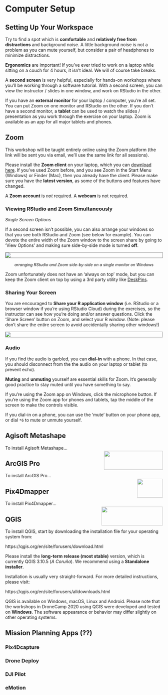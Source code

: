 # Computer Setup

## Setting Up Your Workspace 

Try to find a spot which is **comfortable** and **relatively free from distractions** and background noise. A little background noise is not a problem as you can mute yourself, but consider a pair of headphones to minimize distractions. 

**Ergonomics** are important! If you've ever tried to work on a laptop while sitting on a couch for 4 hours, it isn't ideal. We will of course take breaks.

A **second screen** is very helpful, especially for hands-on workshops where you'll be working through a software tutorial. With a second screen, you can view the instructor / slides in one window, and work on RStudio in the other. 

If you have an **external monitor** for your laptop / computer, you're all set. You can put Zoom on one monitor and RStudio on the other. If you don't have a second monitor, a **tablet** can be used to watch the slides / presentation as you work through the exercise on your laptop. Zoom is  available as an app for all major tablets and phones. 

## Zoom{id='zoom'}

This workshop will be taught entirely online using the Zoom platform (the link will be sent you via email, we'll use the same link for all sessions). 

Please install the **Zoom client** on your laptop, which you can [download here](https://zoom.us/download){target="_blank" rel="noopener"}. If you've used Zoom before, and you see Zoom in the Start Menu (Windows) or Finder (Mac), then you already have the client. Please make sure you have the **latest version**, as some of the buttons and features have changed.

A **Zoom account** is *not* required. A **webcam** is not required. 

### Viewing RStudio and Zoom Simultaneously

*Single Screen Options*

If a second screen isn't possible, you can also arrange your windows so that you see both RStudio and Zoom (see below for example). You can devote the entire width of the Zoom window to the screen share by going to 'View Options' and making sure side-by-side mode is turned **off**.

<a href="./images/rstudio-zoom_side-by-side_1920x1024x256.png" target="_blank"><img src="./images/rstudio-zoom_side-by-side_600x320x256.png" style="display:block; margin:1em auto; border:1px solid grey;"></a>

<p style="text-align:center; font-style:italic; font-size:90%;">arranging RStudio and Zoom side-by-side on a single monitor on Windows</p>

Zoom unfortunately does not have an 'always on top' mode, but you can keep the Zoom client on top by using a 3rd party utility like [DeskPins](https://efotinis.neocities.org/deskpins/index.html){target="_blank" rel="noopener"}.

### Sharing Your Screen

You are encouraged to **Share your R application window** (i.e. RStudio or a browser window if you're using RStudio Cloud) during the exercises, so the instructor can see how you're doing and/or answer questions. Click the 'Share Screen' button on Zoom, and select your R window. (Note: please don't share the entire screen to avoid accidentally sharing other windows!)

![](images/zoom_share_screen_900x558.png){style="display:block; margin:1em auto; border:1px solid gray;"}

### Audio

If you find the audio is garbled, you can **dial-in** with a phone. In that case, you should disconnect from the the audio on your laptop or tablet (to prevent echo).

**Muting** and **unmuting** yourself are essential skills for Zoom. It's generally good practice to stay muted until you have something to say.

If you're using the Zoom app on Windows, click the microphone button. If you're using the Zoom app for phones and tablets, tap the middle of the screen to make the controls visible.

If you dial-in on a phone, you can use the 'mute' button on your phone app, or dial `*6` to mute or unmute yourself.

## Agisoft Metashape{id='metashape'}

To install Agisoft Metashape...

## ArcGIS Pro{id='pro'}

![](images/arcgis-logo_188x60.png){style="display:block; margin-top:-70px; width:188px; height:60px; float:right;"}

To install ArcGIS Pro...

## Pix4Dmapper{id='p4d'}

![](images/pix4d-logo_82x60.png){style="display:block; margin-top:-70px; width:82px; height:60px; float:right;"}

To install Pix4Dmapper...

## QGIS{id='qgis'}

![](images/qgis-logo_196x60.png){style="display:block; margin-top:-70px; width:196px; height:60px; float:right;"}

To install QGIS, start by downloading the installation file for your operating system from:

<p class="indented2">https://qgis.org/en/site/forusers/download.html</p> 

Please install the **long-term release (most stable)** version, which is currently QGIS 3.10.5 (*A Coruña*). We recommend using a **Standalone installer**. 

Installation is usually very straight-forward. For more detailed instructions, please visit:

<p class="indented2">https://qgis.org/en/site/forusers/alldownloads.html</p>

QGIS is available on Windows, macOS, Linux and Android. Please note that the workshops in DroneCamp 2020 using QGIS were developed and tested on **Windows**. The software appearance or behavior may differ slightly on other operating systems.


## Mission Planning Apps (??)

### Pix4Dcapture

### Drone Deploy

### DJI Pilot

### eMotion


